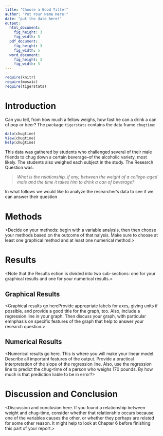 ```yaml
---
title: "Choose a Good Title!"
author: "Put Your Name Here!"
date: "put the date here!"
output: 
  html_document:
    fig_height: 3
    fig_width: 5
  pdf_document:
    fig_height: 3
    fig_width: 5
  word_document:
    fig_height: 3
    fig_width: 5
---
```


```r
require(knitr)
require(mosaic)
require(tigerstats)
```

# Introduction

Can you tell, from how much a fellow weighs, how fast he can a drink a can of pop or beer?  The package `tigerstats` contains the data frame `chugtime`:

```r
data(chugtime)
View(chugtime)
help(chugtime)
```

This data was gathered by students who challenged several of their male friends to chug down a certain beverage--of the alcoholic variety, most likely.  The students also weighed each subject in the study.  The Research Question was:

  >*What is the relationship, if any,  between the weight of a college-aged male and the time it takes him to drink a can of beverage?*
  
In what follows we would like to analyze the researcher's data to see if we can answer their question

# Methods

<Decide on your methods:  begin with a variable analysis, then then choose your methods based on the outcome of that nalysis.  Make sure to choose at least one graphical method and at least one numerical method.>


# Results

<Note that the Results ection is divided into two sub-sections:  one for your graphical results and one for your numerical results.>

## Graphical Results

<Graphical results go hereProvide appropriate labels for axes, giving units if possible, and provide a good title for the graph, too.  Also, include a regression line in your graph.  Then discuss your graph, with particular emnphasis on specific features of the graph that help to answer your research question.>

## Numerical Results

<Numerical results go here.  This is where you will make your linear model.  Describe all important features of the output.  Provide a practical interpretation of the slope of the regression line.  Also, use the regression line to predict the chug-time of a person who weighs 170 pounds.  By how much is that prediction liable to be in error?>

# Discussion and Conclusion

<Discussion and conclusion here.  If you found a relationship between weight and chug-time, consider whether that relationship occurs because one of the variables causes the other, or whether they perhaps are related for some other reason.  It might help to look at Chapter 6 before finishing this part of your report.>